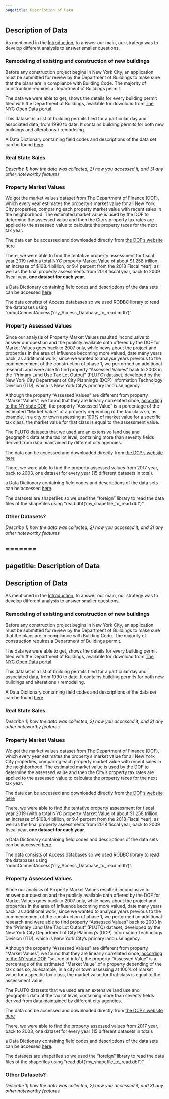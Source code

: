 ---
pagetitle: Description of Data
---

## Description of Data

As mentioned in the [Introduction](./), to answer our main, our strategy was to develop different analysis to answer smaller questions.
  
### Remodeling of existing and construction of new buildings   
  
Before any construction project begins in New York City, an application must be submitted for review by the Department of Buildings to make sure that the plans are in compliance with Building Code. The majority of construction requires a Department of Buildings permit.
  
The data we were able to get, shows the details for every building permit filed with the Department of Buildings, available for download from [The NYC Open Data portal](https://data.cityofnewyork.us/Housing-Development/DOB-Permit-Issuance/ipu4-2q9a "NYC Open Data portal").

This dataset is a list of building permits filed for a particular day and associated data, from 1990 to date. It contains building permits for both new buildings and alterations / remodeling.
  
A Data Dictionary containing field codes and descriptions of the data set can be found [here](https://data.cityofnewyork.us/api/views/ipu4-2q9a/files/87608d5b-1986-4a21-a8a5-7a38e65f9993?download=true&filename=DD_DOB_Permit_Issuance_2018-03-07.xlsx "Data Dictionary for building permits").
    
      
### Real State Sales
_Describe 1) how the data was collected, 2) how you accessed it, and 3) any other noteworthy features_
    
    
### Property Market Values

We got the market values dataset from The Department of Finance (DOF), which every year estimates the property's market value for all New York City properties, comparing each property market value with recent sales in the neighborhood. The estimated market value is used by the DOF to determine the assessed value and then the City's property tax rates are applied to the assessed value to calculate the property taxes for the next tax year.
  
The data can be accessed and downloaded directly from [the DOF's website here](http://www1.nyc.gov/site/finance/taxes/property-assessments.page "Data for Property Market Values")
     
There, we were able to find the tentative property assessment for fiscal year 2019 (with a total NYC property Market Value of about $1.258 trillion, an increase of $108.4 billion, or 9.4 percent from the 2018 Fiscal Year), as well as the final property assessments from 2018 fiscal year, back to 2009 fiscal year, **one dataset for each year**.
   
a Data Dictionary containing field codes and descriptions of the data sets can be accessed [here](http://www1.nyc.gov/assets/finance/downloads/tar/tarfieldcodes.pdf "Data Dictionary for property market values").

The data consists of Access databases so we used RODBC library to read the databases using "odbcConnectAccess('my_Access_Database_to_read.mdb')". 
   
   
### Property Assessed Values
   
Since our analysis of Property Market Values resulted inconclusive to answer our question and the publicly available data offered by the DOF for Market Values goes back to 2007 only, while news about the project and properties in the area of influence becoming more valued, date many years back, as additional work, since we wanted to analyse years previous to the commencement of the construction of phase 1, we performed an additional research and were able to find property "Assessed Values" back to 2003 in the "Primary Land Use Tax Lot Output" (PLUTO) dataset, developed by the New York City Department of City Planning's (DCP) Information Technology Division (ITD), which is New York City's primary land use agency. 

Although the property "Assessed Values" are different from property "Market Values", we found that they are linearly correlated since, [according to the NY state DOF](https://www.tax.ny.gov/pit/property/learn/howassess.htm "source of info"), the property "Assessed Value" is a percentage of the estimated "Market Value" of a property depending of the tax class so, as example, in a city or town assessing at 100% of market value for a specific tax class, the market value for that class is equal to the assessment value.

The PLUTO datasets that we used are an extensive land use and geographic data at the tax lot level, containing more than seventy fields derived from data maintained by different city agencies.

The data can be accessed and downloaded directly from [the DCP's website here](http://www1.nyc.gov/site/planning/data-maps/open-data/bytes-archive.page?sorts[year]=0 "Data for Property Assessed Values")
  
There, we were able to find the property assessed values from 2017 year, back to 2003, one dataset for every year (15 different datasets in total).

a Data Dictionary containing field codes and descriptions of the data sets can be accessed [here](http://www1.nyc.gov/assets/planning/download/pdf/data-maps/open-data/pluto_datadictionary.pdf "Data Dictionary for property assessed values").

The datasets are shapefiles so we used the "foreign" library to read the data files of the shapefiles using "read.dbf('my_shapefile_to_read.dbf')". 
  
  
### Other Datasets?
  
_Describe 1) how the data was collected, 2) how you accessed it, and 3) any other noteworthy features_

  
  
=======
---
pagetitle: Description of Data
---

## Description of Data

As mentioned in the [Introduction](./), to answer our main, our strategy was to develop different analysis to answer smaller questions.
  
### Remodeling of existing and construction of new buildings   
  
Before any construction project begins in New York City, an application must be submitted for review by the Department of Buildings to make sure that the plans are in compliance with Building Code. The majority of construction requires a Department of Buildings permit.
  
The data we were able to get, shows the details for every building permit filed with the Department of Buildings, available for download from [The NYC Open Data portal](https://data.cityofnewyork.us/Housing-Development/DOB-Permit-Issuance/ipu4-2q9a "NYC Open Data portal").

This dataset is a list of building permits filed for a particular day and associated data, from 1990 to date. It contains building permits for both new buildings and alterations / remodeling.
  
A Data Dictionary containing field codes and descriptions of the data set can be found [here](https://data.cityofnewyork.us/api/views/ipu4-2q9a/files/87608d5b-1986-4a21-a8a5-7a38e65f9993?download=true&filename=DD_DOB_Permit_Issuance_2018-03-07.xlsx "Data Dictionary for building permits").
    
      
### Real State Sales
_Describe 1) how the data was collected, 2) how you accessed it, and 3) any other noteworthy features_
    
    
### Property Market Values

We got the market values dataset from The Department of Finance (DOF), which every year estimates the property's market value for all New York City properties, comparing each property market value with recent sales in the neighborhood. The estimated market value is used by the DOF to determine the assessed value and then the City's property tax rates are applied to the assessed value to calculate the property taxes for the next tax year.
  
The data can be accessed and downloaded directly from [the DOF's website here](http://www1.nyc.gov/site/finance/taxes/property-assessments.page "Data for Property Market Values")
     
There, we were able to find the tentative property assessment for fiscal year 2019 (with a total NYC property Market Value of about $1.258 trillion, an increase of $108.4 billion, or 9.4 percent from the 2018 Fiscal Year), as well as the final property assessments from 2018 fiscal year, back to 2009 fiscal year, **one dataset for each year**.
   
a Data Dictionary containing field codes and descriptions of the data sets can be accessed [here](http://www1.nyc.gov/assets/finance/downloads/tar/tarfieldcodes.pdf "Data Dictionary for property market values").

The data consists of Access databases so we used RODBC library to read the databases using "odbcConnectAccess('my_Access_Database_to_read.mdb')". 
   
   
### Property Assessed Values
   
Since our analysis of Property Market Values resulted inconclusive to answer our question and the publicly available data offered by the DOF for Market Values goes back to 2007 only, while news about the project and properties in the area of influence becoming more valued, date many years back, as additional work, since we wanted to analyse years previous to the commencement of the construction of phase 1, we performed an additional research and were able to find property "Assessed Values" back to 2003 in the "Primary Land Use Tax Lot Output" (PLUTO) dataset, developed by the New York City Department of City Planning's (DCP) Information Technology Division (ITD), which is New York City's primary land use agency. 

Although the property "Assessed Values" are different from property "Market Values", we found that they are linearly correlated since, [according to the NY state DOF](https://www.tax.ny.gov/pit/property/learn/howassess.htm) "source of info"), the property "Assessed Value" is a percentage of the estimated "Market Value" of a property depending of the tax class so, as example, in a city or town assessing at 100% of market value for a specific tax class, the market value for that class is equal to the assessment value.

The PLUTO datasets that we used are an extensive land use and geographic data at the tax lot level, containing more than seventy fields derived from data maintained by different city agencies.

The data can be accessed and downloaded directly from [the DCP's website here](http://www1.nyc.gov/site/planning/data-maps/open-data/bytes-archive.page?sorts[year]=0 "Data for Property Assessed Values")
  
There, we were able to find the property assessed values from 2017 year, back to 2003, one dataset for every year (15 different datasets in total).

a Data Dictionary containing field codes and descriptions of the data sets can be accessed [here](http://www1.nyc.gov/assets/planning/download/pdf/data-maps/open-data/pluto_datadictionary.pdf "Data Dictionary for property assessed values").

The datasets are shapefiles so we used the "foreign" library to read the data files of the shapefiles using "read.dbf('my_shapefile_to_read.dbf')". 
  
  
### Other Datasets?
  
_Describe 1) how the data was collected, 2) how you accessed it, and 3) any other noteworthy features_
